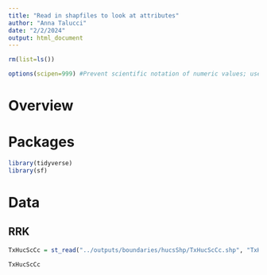 ```yaml
---
title: "Read in shapfiles to look at attributes"
author: "Anna Talucci"
date: "2/2/2024"
output: html_document
---
```


```r
rm(list=ls())
```

```r
options(scipen=999) #Prevent scientific notation of numeric values; use =0 to reset
```

# Overview

# Packages
```r
library(tidyverse)
library(sf)
```

# Data
## RRK
```r
TxHucScCc = st_read("../outputs/boundaries/hucsShp/TxHucScCc.shp", "TxHucScCc")
```

```r
TxHucScCc
```